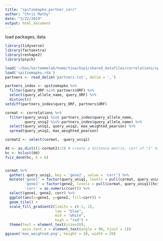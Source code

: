 ```yaml
---
title: "spitzemapko_partner_corr"
author: "Chris Mathy"
date: "3/22/2019"
output: html_document
---
```


load packages, data
```r
library(tidyverse)
library(factoextra)
library(reshape2)
library(psych)

load('~/box/kortemmelab/home/tina/Gsp1/shared_datafiles/correlations/spitzemapko_correlations_all.RData')
load('spitzemapko.rda')
partners <- read_delim('partners.txt', delim = ',')
```

```r
partners_index <- spitzemapko %>% 
  filter(query_ORF %in% partners$ORF) %>% 
  select(query_allele_name, query_ORF) %>% 
  distinct()
setdiff(partners_index$query_ORF, partners$ORF)
```



```r
cormat <- correlations %>% 
  filter(query_uniq1 %in% partners_index$query_allele_name, 
         query_uniq2 %in% partners_index$query_allele_name) %>% 
  select(query_uniq1, query_uniq2, max_weighted_pearson) %>% 
  spread(query_uniq2, max_weighted_pearson)

cormat2 <- select(cormat, -query_uniq1)

dd <- as.dist((1-cormat2)/2) # create a distance matrix, corr of "1" has dist 0 and "-1" has dist 1
hc <- hclust(dd) 
fviz_dend(hc, k = 6)


cormat %>% 
  gather(-query_uniq1, key = 'gene2', value = 'corr') %>% 
  mutate('gene1' = factor(query_uniq1, levels = pull(cormat, query_uniq1)[hc$order]),
         'gene2' = factor(gene2, levels = pull(cormat, query_uniq1)[hc$order]),
         'corr' = as.numeric(corr)) %>%
  select(gene1, gene2, corr) %>% 
  ggplot(aes(x=gene1, y=gene2, fill=corr)) +
  geom_tile() + 
  scale_fill_gradient2(limits = c(-1, 1),
                       low = "blue",
                       mid = "white",
                       high = "red") + 
  theme(text = element_text(size=20),
        axis.text.x = element_text(angle = 90, hjust = 1))
ggsave('max_weighted.png', height = 20, width = 20)

```







